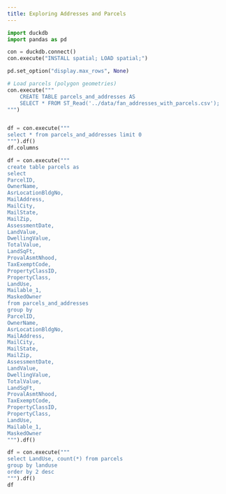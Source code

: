 ```yaml
---
title: Exploring Addresses and Parcels
---
```


```python
import duckdb
import pandas as pd

con = duckdb.connect()
con.execute("INSTALL spatial; LOAD spatial;")

pd.set_option("display.max_rows", None)

# Load parcels (polygon geometries)
con.execute("""
    CREATE TABLE parcels_and_addresses AS
    SELECT * FROM ST_Read('../data/fan_addresses_with_parcels.csv');
""")


df = con.execute("""
select * from parcels_and_addresses limit 0
""").df()
df.columns
```

```python
df = con.execute("""
create table parcels as
select 
ParcelID,
OwnerName,
AsrLocationBldgNo,
MailAddress,
MailCity,
MailState,
MailZip,
AssessmentDate,
LandValue,
DwellingValue,
TotalValue,
LandSqFt,
ProvalAsmtNhood,
TaxExemptCode,
PropertyClassID,
PropertyClass,
LandUse,
Mailable_1,
MaskedOwner
from parcels_and_addresses
group by
ParcelID,
OwnerName,
AsrLocationBldgNo,
MailAddress,
MailCity,
MailState,
MailZip,
AssessmentDate,
LandValue,
DwellingValue,
TotalValue,
LandSqFt,
ProvalAsmtNhood,
TaxExemptCode,
PropertyClassID,
PropertyClass,
LandUse,
Mailable_1,
MaskedOwner
""").df()
```

```python
df = con.execute("""
select LandUse, count(*) from parcels 
group by landuse
order by 2 desc
""").df()
df
```